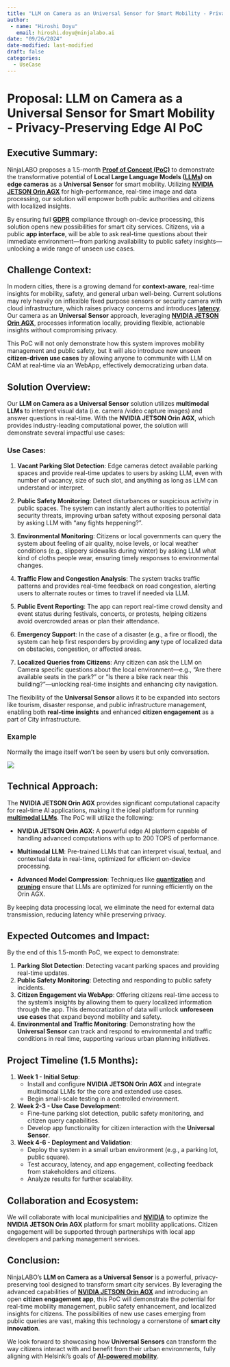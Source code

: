 ```yaml
---
title: "LLM on Camera as an Universal Sensor for Smart Mobility - Privacy-Preserving Edge AI PoC"
author:
 - name: "Hiroshi Doyu"
   email: hiroshi.doyu@ninjalabo.ai
date: "09/26/2024"
date-modified: last-modified
draft: false
categories:
  - UseCase
---
```

# Proposal: **LLM on Camera as a Universal Sensor for Smart Mobility - Privacy-Preserving Edge AI PoC**

## Executive Summary:
NinjaLABO proposes a 1.5-month **[Proof of Concept
(PoC)](https://en.wikipedia.org/wiki/Proof_of_concept)** to
demonstrate the transformative potential of **Local Large Language
Models ([LLMs](https://en.wikipedia.org/wiki/Language_model)) on edge
cameras** as a **Universal Sensor** for smart mobility. Utilizing
**[NVIDIA JETSON Orin
AGX](https://developer.nvidia.com/embedded/jetson-orin)** for
high-performance, real-time image and data processing, our solution
will empower both public authorities and citizens with localized
insights.



By ensuring full **[GDPR](https://gdpr-info.eu/)** compliance through
on-device processing, this solution opens new possibilities for smart
city services. Citizens, via a public **app interface**, will be able
to ask real-time questions about their immediate environment—from
parking availability to public safety insights—unlocking a wide range
of unseen use cases.


## Challenge Context:
In modern cities, there is a growing demand for **context-aware**,
real-time insights for mobility, safety, and general urban
well-being. Current solutions may rely heavily on inflexible fixed
purpose sensors or security camera with cloud infrastructure,
which raises privacy concerns and introduces
**[latency](https://en.wikipedia.org/wiki/Latency_(engineering))**. Our
camera as an **Universal Sensor** approach, leveraging **[NVIDIA JETSON Orin
AGX](https://developer.nvidia.com/jetson-agx-orin)**, processes
information locally, providing flexible, actionable insights without
compromising privacy.


This PoC will not only demonstrate how this system improves mobility
management and public safety, but it will also introduce new
unseen **citizen-driven use cases** by allowing anyone to communite
with LLM on CAM at real-time via an WebApp, effectively democratizing
urban data.


## Solution Overview:
Our **LLM on Camera as a Universal Sensor** solution utilizes
**multimodal LLMs** to interpret visual data (i.e. camera /video
capture images) and answer questions in real-time. With the **NVIDIA
JETSON Orin AGX**, which provides industry-leading computational
power, the solution will demonstrate several impactful use cases:


### Use Cases:
1. **Vacant Parking Slot Detection**: Edge cameras detect available
parking spaces and provide real-time updates to users by asking
LLM, even with number of vacancy, size of such slot, and anything as
long as LLM can understand or interpret.


2. **Public Safety Monitoring**: Detect disturbances or suspicious
activity in public spaces. The system can instantly alert authorities
to potential security threats, improving urban safety without exposing
personal data by asking LLM with "any fights heppening?".


3. **Environmental Monitoring**: Citizens or local governments can
query the system about feeling of air quality, noise levels, or local
weather conditions (e.g., slippery sidewalks during winter) by asking
LLM what kind of cloths people wear, ensuring timely responses to
environmental changes.


4. **Traffic Flow and Congestion Analysis**: The system tracks traffic
patterns and provides real-time feedback on road congestion, alerting
users to alternate routes or times to travel if needed via LLM.


5. **Public Event Reporting**: The app can report real-time crowd
density and event status during festivals, concerts, or protests,
helping citizens avoid overcrowded areas or plan their attendance.


6. **Emergency Support**: In the case of a disaster (e.g., a fire or
flood), the system can help first responders by providing **any** type
of localized data on obstacles, congestion, or affected areas.


7. **Localized Queries from Citizens**: Any
citizen can ask the LLM on Camera specific questions about the local
environment—e.g., “Are there available seats in the park?” or “Is
there a bike rack near this building?”—unlocking real-time insights
and enhancing city navigation.


The flexibility of the **Universal Sensor** allows it to be expanded
into sectors like tourism, disaster response, and public
infrastructure management, enabling both **real-time insights** and
enhanced **citizen engagement** as a part of City infrastructure.

### Example

Normally the image itself won't be seen by users but only
conversation.

![](images/llm_on_camera_example.png)


## Technical Approach:
The **NVIDIA JETSON Orin AGX** provides significant computational
capacity for real-time AI applications, making it the ideal platform
for running **[multimodal
LLMs](https://arxiv.org/abs/2306.02060)**. The PoC will utilize the
following:


- **NVIDIA JETSON Orin AGX**: A powerful edge AI platform capable of
    handling advanced computations with up to 200 TOPS of performance.

- **Multimodal LLM**: Pre-trained LLMs that can interpret visual,
    textual, and contextual data in real-time, optimized for efficient
    on-device processing.

- **Advanced Model Compression**: Techniques like
    **[quantization](https://en.wikipedia.org/wiki/Quantization_(machine_learning))**
    and
    **[pruning](https://en.wikipedia.org/wiki/Pruning_(decision_trees))**
    ensure that LLMs are optimized for running efficiently on the Orin
    AGX.


By keeping data processing local, we eliminate the need for external
data transmission, reducing latency while preserving privacy.


## Expected Outcomes and Impact:
By the end of this 1.5-month PoC, we expect to demonstrate:

1. **Parking Slot Detection**: Detecting vacant parking spaces and providing real-time updates.
2. **Public Safety Monitoring**: Detecting and responding to public safety incidents.
3. **Citizen Engagement via WebApp**: Offering citizens real-time access
to the system’s insights by allowing them to query localized
information through the app. This democratization of data will unlock
**unforeseen use cases** that expand beyond mobility and safety.
4. **Environmental and Traffic Monitoring**: Demonstrating how the
**Universal Sensor** can track and respond to environmental and
traffic conditions in real time, supporting various urban planning
initiatives.


## Project Timeline (1.5 Months):
1. **Week 1 - Initial Setup**:
   - Install and configure **NVIDIA JETSON Orin AGX** and integrate multimodal LLMs for the core and extended use cases.
   - Begin small-scale testing in a controlled environment.

2. **Week 2-3 - Use Case Development**:
   - Fine-tune parking slot detection, public safety monitoring, and citizen query capabilities.
   - Develop app functionality for citizen interaction with the **Universal Sensor**.

3. **Week 4-6 - Deployment and Validation**:
   - Deploy the system in a small urban environment (e.g., a parking lot, public square).
   - Test accuracy, latency, and app engagement, collecting feedback from stakeholders and citizens.
   - Analyze results for further scalability.

## Collaboration and Ecosystem:
We will collaborate with local municipalities and
**[NVIDIA](https://www.nvidia.com/)** to optimize the **NVIDIA JETSON
Orin AGX** platform for smart mobility applications. Citizen
engagement will be supported through partnerships with local app
developers and parking management services.


## Conclusion:
NinjaLABO’s **LLM on Camera as a Universal Sensor** is a powerful,
privacy-preserving tool designed to transform smart city services. By
leveraging the advanced capabilities of **[NVIDIA JETSON Orin
AGX](https://developer.nvidia.com/embedded/jetson-orin)** and
introducing an open **citizen engagement app**, this PoC will
demonstrate the potential for real-time mobility management, public
safety enhancement, and localized insights for citizens. The
possibilities of new use cases emerging from public queries are vast,
making this technology a cornerstone of **smart city innovation**.


We look forward to showcasing how **Universal Sensors** can transform
the way citizens interact with and benefit from their urban
environments, fully aligning with Helsinki’s goals of **[AI-powered
mobility](https://mobilitylab.hel.fi/ai-in-mobility-innovation-challenge/)**.
